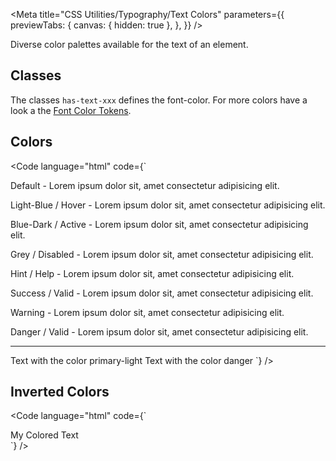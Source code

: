 
<Meta
  title="CSS Utilities/Typography/Text Colors"
  parameters={{
    previewTabs: {
      canvas: { hidden: true },
    },
  }}
/>

<Banner label="Text Colors" section="CSS Utilities" color="yellow" puzzle />

<Lead>Diverse color palettes available for the text of an element.</Lead>

## Classes

The classes `has-text-xxx` defines the font-color. For more colors have a look a the [Font Color Tokens]().

<CssTypographyColors />

## Colors

<Code language="html" code={`
<p>Default - Lorem ipsum dolor sit, amet consectetur adipisicing elit.</p>
<p class="has-text-light-blue">Light-Blue / Hover - Lorem ipsum dolor sit, amet consectetur adipisicing elit.</p>
<p class="has-text-blue-dark">Blue-Dark / Active - Lorem ipsum dolor sit, amet consectetur adipisicing elit.</p>
<p class="has-text-grey">Grey / Disabled - Lorem ipsum dolor sit, amet consectetur adipisicing elit.</p>
<p class="has-text-blue-light">Hint / Help - Lorem ipsum dolor sit, amet consectetur adipisicing elit.</p>
<p class="has-text-success">Success / Valid - Lorem ipsum dolor sit, amet consectetur adipisicing elit.</p>
<p class="has-text-warning">Warning - Lorem ipsum dolor sit, amet consectetur adipisicing elit.</p>
<p class="has-text-danger">Danger / Valid - Lorem ipsum dolor sit, amet consectetur adipisicing elit.</p>

<hr />

<bal-text color="primary-light">Text with the color primary-light</bal-text>
<bal-text color="danger">Text with the color danger</bal-text>
`} />

## Inverted Colors

<Code
  language="html"
  code={`
<div class="has-background-green-6 p-normal">
    <span class="has-text-green-6-inverted">My Colored Text</span>
</div>
`}
/>

<Footer>
  <LinkCards>
    <LinkCard
      pageTitle="Foundation/Typography"
      description="Baloise Create is our corporate typeface. Its clear appearance underlines our modern and future-oriented brand expression"
    />
    <LinkCard
      pageTitle="Foundation/Colors"
      description="With our colors, we create a brand-specific look & feel. The multi-color approach represents the contemporary and inspiring Baloise we are"
    />
    <LinkCard
      pageTitle="Foundation/Design Tokens"
      description="We use design tokens to replace hard-coded values in order to ensure a better consistency"
    />
  </LinkCards>
</Footer>
